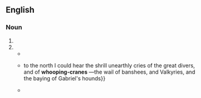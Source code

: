 ==English==

===Noun===
{{en-noun|head=[[whooping]]-[[crane]]}}

# {{attributive of|whooping crane|lang=en}}
# {{form of|alternative form|whooping crane}}
#* {{quote-book|title=Four Months in a Sneak-box: A Boat Voyage of 2600 Miles Down the Ohio and Mississippi Rivers, and Along the Gulf of Mexico| page=109| books.google.com/books?id=Sxp5AAAAMAAJ| author=Nathaniel Holmes Bishop| year=1879| passage=The adult '''Whooping-cranes''' are white, the younger birds of a brownish color.}}
#* {{quote-journal|journal=Blackwood's Magazine| volume=168| page=351| author=C. Hanbury Williams| title=After Wild Geese in Manitoba| books.google.com/books?id=P8o1AQAAMAAJ| year=1900| passage={{...}} to the north I could hear the shrill unearthly cries of the great divers, and of '''whooping-cranes''' —the wail of banshees, and Valkyries, and the baying of Gabriel's hounds}}
#* {{quote-book|title=Animal Studies: A Text-book of Elementary Zoology for Use in High Schools and Colleges| books.google.com/books?id=Ty8IAQAAIAAJ| author=David Starr Jordan, ‎Vernon Lyman Kellogg, ‎Harold Heath| year=1908| passage=The cranes are comparatively rare in this country, yet one may occasionally meet with the '''whooping-cranes''' (''Grus americana'') and sand-hill cranes (''Grus mexicana''), especially in the South and West.}}